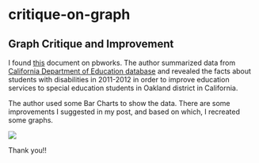 # critique-on-graph
## Graph Critique and Improvement

I found [this](http://oaklandcac.pbworks.com/w/page/59627544/Facts%20About%20OUSD's%20Students%20with%20Disabilities) document on pbworks. The author summarized data from [California Department of Education database](http://data1.cde.ca.gov/dataquest/dataquest.asp) and revealed the facts about students with disabilities in 2011-2012 in order to improve education services to special education students in Oakland district in California.

The author used some Bar Charts to show the data. There are some improvements I suggested in my post, and based on which, I recreated some graphs.

![](/Users/Bella/Desktop/funny.jpg?raw=true)



Thank you!!
